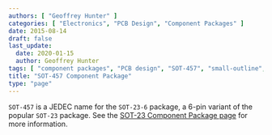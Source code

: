 ```yaml
---
authors: [ "Geoffrey Hunter" ]
categories: [ "Electronics", "PCB Design", "Component Packages" ]
date: 2015-08-14
draft: false
last_update:
  date: 2020-01-15
  author: Geoffrey Hunter
tags: [ "component packages", "PCB design", "SOT-457", "small-outline", "transistor", "SOT-23", "JEDEC", "SOT-23-6" ]
title: "SOT-457 Component Package"
type: "page"
---
```


`SOT-457` is a JEDEC name for the `SOT-23-6` package, a 6-pin variant of the popular `SOT-23` package. See the [SOT-23 Component Package page](../sot-23-component-package) for more information.
